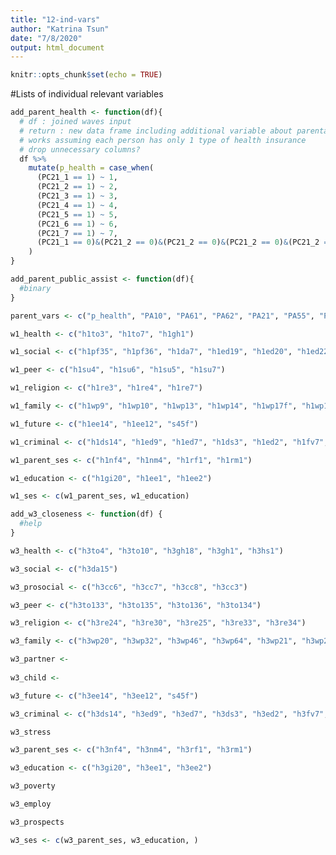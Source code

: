 ```yaml
---
title: "12-ind-vars"
author: "Katrina Tsun"
date: "7/8/2020"
output: html_document
---
```


```r
knitr::opts_chunk$set(echo = TRUE)
```

#Lists of individual relevant variables
```r

add_parent_health <- function(df){
  # df : joined waves input
  # return : new data frame including additional variable about parental health insurance
  # works assuming each person has only 1 type of health insurance
  # drop unnecessary columns?
  df %>% 
    mutate(p_health = case_when(
      (PC21_1 == 1) ~ 1,
      (PC21_2 == 1) ~ 2,
      (PC21_3 == 1) ~ 3,
      (PC21_4 == 1) ~ 4,
      (PC21_5 == 1) ~ 5,
      (PC21_6 == 1) ~ 6,
      (PC21_7 == 1) ~ 7,
      (PC21_1 == 0)&(PC21_2 == 0)&(PC21_2 == 0)&(PC21_2 == 0)&(PC21_2 == 0)&(PC21_2 == 0)&(PC21_2 == 0) ~ 0)
    )
}

add_parent_public_assist <- function(df){
  #binary
}

parent_vars <- c("p_health", "PA10", "PA61", "PA62", "PA21", "PA55", "PA12", "PB8", "PA56", "PC31")


```

```r
w1_health <- c("h1to3", "h1to7", "h1gh1")

w1_social <- c("h1pf35", "h1pf36", "h1da7", "h1ed19", "h1ed20", "h1ed22", "h1fs13", "h1pr1", "h1pr2", "h1pr4", "h1nb3")

w1_peer <- c("h1su4", "h1su6", "h1su5", "h1su7")

w1_religion <- c("h1re3", "h1re4", "h1re7")

w1_family <- c("h1wp9", "h1wp10", "h1wp13", "h1wp14", "h1wp17f", "h1wp18f", "h1pf1", "h1pf4", "h1pf5", "h1pf23", "h1pf25", "h1pf24", "h1nm12f", "h1nm14", "h1nf12f", "h1nf14", "h1pr3", "h1pr5", "h1pr7", "h1pr8", "h1wp11", "h1wp12", "h1wp15", "h1wp16")

w1_future <- c("h1ee14", "h1ee12", "s45f")

w1_criminal <- c("h1ds14", "h1ed9", "h1ed7", "h1ds3", "h1ed2", "h1fv7", "h1fv1", "h1fv8", "h1jo9", "h1ds13", "h1ds12", "h1ds11")

w1_parent_ses <- c("h1nf4", "h1nm4", "h1rf1", "h1rm1") 

w1_education <- c("h1gi20", "h1ee1", "h1ee2")

w1_ses <- c(w1_parent_ses, w1_education)
```

```r

add_w3_closeness <- function(df) {
  #help
}

w3_health <- c("h3to4", "h3to10", "h3gh18", "h3gh1", "h3hs1")

w3_social <- c("h3da15")

w3_prosocial <- c("h3cc6", "h3cc7", "h3cc8", "h3cc3")

w3_peer <- c("h3to133", "h3to135", "h3to136", "h3to134")

w3_religion <- c("h3re24", "h3re30", "h3re25", "h3re33", "h3re34")

w3_family <- c("h3wp20", "h3wp32", "h3wp46", "h3wp64", "h3wp21", "h3wp22", "h3wp33", "h3wp34", "h3wp47", "h3wp48", "h3wp65", "h3wp25", "h3wp39", "h3wp53", "h3wp26", "h3wp27", "h3wp40", "h3wp41", "h3wp54", "h3wp55", "h3wp19", "h3wp31", "h3wp45", "h3wp63", "h3ma4", "h3ma3", "h3ma5", "h3ma6", "h3cj160")

w3_partner <-
  
w3_child <-

w3_future <- c("h3ee14", "h3ee12", "s45f")

w3_criminal <- c("h3ds14", "h3ed9", "h3ed7", "h3ds3", "h3ed2", "h3fv7", "h3fv1", "h3fv8", "h3jo9", "h3ds13", "h3ds12", "h3ds11")

w3_stress

w3_parent_ses <- c("h3nf4", "h3nm4", "h3rf1", "h3rm1") 

w3_education <- c("h3gi20", "h3ee1", "h3ee2")

w3_poverty

w3_employ

w3_prospects

w3_ses <- c(w3_parent_ses, w3_education, )
```



